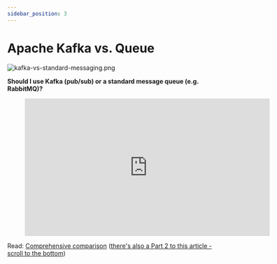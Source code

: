 ```yaml
---
sidebar_position: 3
---
```


# Apache Kafka vs. Queue

<div style={{textAlign: 'center'}}>

![kafka-vs-standard-messaging.png](./assets/kafka-vs-standard-messaging.png)

</div>

<div style={{textAlign: 'center'}}>

**Should I use Kafka (pub/sub) or a standard message queue (e.g. RabbitMQ)?**

<figure class="video-container">
    <iframe width="560" height="315" src="https://www.youtube.com/embed/lwMjjTT1Q-Q" title="YouTube video player" frameborder="0" allow="accelerometer; autoplay; clipboard-write; encrypted-media; gyroscope; picture-in-picture" allowfullscreen></iframe>
</figure>

</div>

Read: [Comprehensive comparison](https://betterprogramming.pub/rabbitmq-vs-kafka-1ef22a041793) ([there's also a Part 2 to this article - scroll to the bottom](https://betterprogramming.pub/rabbitmq-vs-kafka-1ef22a041793))

